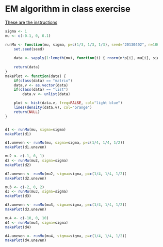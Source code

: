 EM algorithm in class exercise
==============================

[These are the instructions](https://docs.google.com/document/d/19jfaVWXRpYDKPQ6KmqZXqRvIgqdZPOab5SIuK16ju8c/edit)

```r

sigma <- 1
mu <- c(-0.1, 0, 0.1)

runMu <- function(mu, sigma, p=c(1/3, 1/3, 1/3), seed="20130402", n=1000) {
	set.seed(seed)
	
	data <- sapply(1:length(mu), function(i) { rnorm(n*p[i], mu[i], sigma) })
	
	return(data)
}
makePlot <- function(data) {
	if(class(data) == "matrix")
	data.v <- as.vector(data)
	if(class(data) == "list")
		data.v <- unlist(data)

	plot <- hist(data.v, freq=FALSE, col="light blue")
	lines(density(data.v), col="orange")
	return(NULL)
}


d1 <- runMu(mu, sigma=sigma)
makePlot(d1)

d1.uneven <- runMu(mu, sigma=sigma, p=c(1/4, 1/4, 1/2))
makePlot(d1.uneven)

mu2 <- c(-1, 0, 1)
d2 <- runMu(mu2, sigma=sigma)
makePlot(d2)

d2.uneven <- runMu(mu2, sigma=sigma, p=c(1/4, 1/4, 1/2))
makePlot(d2.uneven)

mu3 <- c(-2, 0, 2)
d3 <- runMu(mu3, sigma=sigma)
makePlot(d3)

d3.uneven <- runMu(mu3, sigma=sigma, p=c(1/4, 1/4, 1/2))
makePlot(d3.uneven)

mu4 <- c(-10, 0, 10)
d4 <- runMu(mu4, sigma=sigma)
makePlot(d4)

d4.uneven <- runMu(mu4, sigma=sigma, p=c(1/4, 1/4, 1/2))
makePlot(d4.uneven)
```
